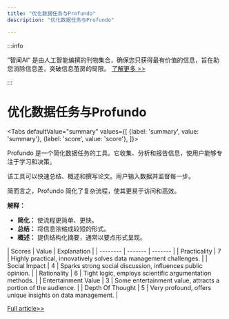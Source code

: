 ```yaml
---
title: "优化数据任务与Profundo"
description: "优化数据任务与Profundo"

---
```



:::info

“智闻AI“ 是由人工智能编撰的刊物集合，确保您只获得最有价值的信息，旨在助您消除信息差，突破信息茧房的局限。  [了解更多 >>](/)

:::

# 优化数据任务与Profundo


<Tabs
	defaultValue="summary"
	values={[
	{label: 'summary', value: 'summary'},
	{label: 'score', value: 'score'},
]}>
<TabItem value="summary">


Profundo 是一个简化数据任务的工具。它收集、分析和报告信息，使用户能够专注于学习和决策。

该工具可以快速总结、概述和撰写论文。用户输入数据并监督每一步。

简而言之，Profundo 简化了复杂流程，使其更易于访问和高效。

**解释：**
- **简化：** 使流程更简单、更快。
- **总结：** 将信息浓缩成较短的形式。
- **概述：** 提供结构化摘要，通常以要点形式呈现。
</TabItem>
<TabItem value="score">
	| Scores     | Value   | Explanation |
	| -------- | ------- | ------- |
	| Practicality  | 7    | Highly practical, innovatively solves data management challenges.    |
	| Social Impact | 4     | Sparks strong social discussion, influences public opinion.    |
	| Rationality    | 6    | Tight logic, employs scientific argumentation methods.    |
	| Entertainment Value    | 3    | Some entertainment value, attracts a portion of the audience.    |
	| Depth Of Thought    | 5    | Very profound, offers unique insights on data management.    |
</TabItem>
</Tabs>

[Full article>>](https://www.producthunt.com/posts/profundo)
